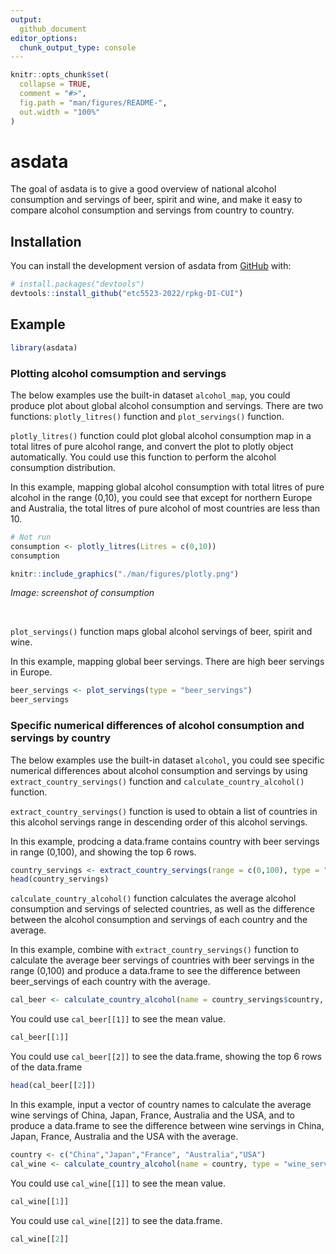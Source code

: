 ```yaml
---
output: 
  github_document
editor_options: 
  chunk_output_type: console
---
```

<!-- README.md is generated from README.Rmd. Please edit that file -->

```r
knitr::opts_chunk$set(
  collapse = TRUE,
  comment = "#>",
  fig.path = "man/figures/README-",
  out.width = "100%"
)
```

# asdata

<!-- badges: start -->
<!-- badges: end -->

The goal of asdata is to give a good overview of national alcohol consumption and servings of beer, spirit and wine,  and make it easy to compare alcohol consumption and servings from country to country.

## Installation

You can install the development version of asdata from [GitHub](https://github.com/) with:

``` r
# install.packages("devtools")
devtools::install_github("etc5523-2022/rpkg-DI-CUI")
```

## Example


```r
library(asdata)
```

### Plotting alcohol comsumption and servings

The below examples use the built-in dataset `alcohol_map`, you could produce plot about global alcohol consumption and servings. There are two functions: `plotly_litres()` function and `plot_servings()` function.

`plotly_litres()` function could plot global alcohol consumption map in a total litres of pure alcohol range, and convert the plot to plotly object automatically.  You could use this function to perform the alcohol consumption distribution.

In this example, mapping global alcohol consumption with total litres of pure alcohol in the range (0,10), you could see that except for northern Europe and Australia, the total litres of pure alcohol of most countries are less than 10.

```r
# Not run
consumption <- plotly_litres(Litres = c(0,10))
consumption
```
```r
knitr::include_graphics("./man/figures/plotly.png")
```
_Image: screenshot of consumption_

<br>

`plot_servings()` function maps global alcohol servings of beer, spirit and wine.

In this example, mapping global beer servings. There are high beer servings in Europe.

```r
beer_servings <- plot_servings(type = "beer_servings")
beer_servings
```




### Specific numerical differences of alcohol consumption and servings by country

The below examples use the built-in dataset `alcohol`, you could see specific numerical differences about alcohol consumption and servings by using `extract_country_servings()` function and `calculate_country_alcohol()` function.

`extract_country_servings()` function is used to obtain a list of countries in this alcohol servings range in descending order of this alcohol servings.

In this example, prodcing a data.frame contains country with beer servings in range (0,100), and showing the top 6 rows.

```r
country_servings <- extract_country_servings(range = c(0,100), type = "beer_servings")
head(country_servings)
```


`calculate_country_alcohol()` function calculates the average alcohol consumption and servings of selected countries, as well as the difference between the alcohol consumption and servings of each country and the average.

In this example, combine with `extract_country_servings()` function to calculate the average beer servings of countries with beer servings in the range (0,100) and produce a data.frame to see the difference between beer_servings of each country with the average.
```r
cal_beer <- calculate_country_alcohol(name = country_servings$country, type = "beer_servings")
```

You could use `cal_beer[[1]]` to see the mean value.
```r
cal_beer[[1]]
```

You could use `cal_beer[[2]]` to see the data.frame, showing the top 6 rows of the data.frame
```r
head(cal_beer[[2]])
```


In this example, input a vector of country names to calculate the average wine servings of China, Japan, France, Australia and the USA, and to produce a data.frame to see the difference between wine servings in China, Japan, France, Australia and the USA with the average.
```r
country <- c("China","Japan","France", "Australia","USA")
cal_wine <- calculate_country_alcohol(name = country, type = "wine_servings")
```

You could use `cal_wine[[1]]` to see the mean value.
```r
cal_wine[[1]]
```


You could use `cal_wine[[2]]` to see the data.frame.
```r
cal_wine[[2]]
```


